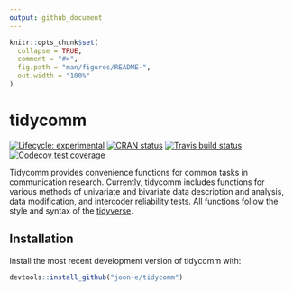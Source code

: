 ---
output: github_document
---

<!-- README.md is generated from README.Rmd. Please edit that file -->

```{r, include = FALSE}
knitr::opts_chunk$set(
  collapse = TRUE,
  comment = "#>",
  fig.path = "man/figures/README-",
  out.width = "100%"
)
```
# tidycomm

<!-- badges: start -->
[![Lifecycle: experimental](https://img.shields.io/badge/lifecycle-experimental-orange.svg)](https://www.tidyverse.org/lifecycle/#experimental)
[![CRAN status](https://www.r-pkg.org/badges/version/tidycomm)](https://CRAN.R-project.org/package=tidycomm)
[![Travis build status](https://travis-ci.org/joon-e/tidycomm.svg?branch=master)](https://travis-ci.org/joon-e/tidycomm)
[![Codecov test coverage](https://codecov.io/gh/joon-e/tidycomm/branch/master/graph/badge.svg)](https://codecov.io/gh/joon-e/tidycomm?branch=master)
<!-- badges: end -->

Tidycomm provides convenience functions for common tasks in communication research. Currently, tidycomm includes functions for various methods of univariate and bivariate data description and analysis, data modification, and intercoder reliability tests. All functions follow the style and syntax of the [tidyverse](https://www.tidyverse.org/).

## Installation

Install the most recent development version of tidycomm with:

```{r eval = FALSE}
devtools::install_github("joon-e/tidycomm")
```

